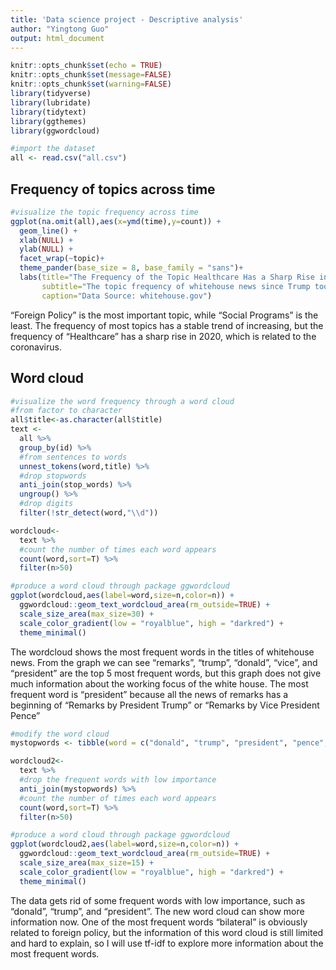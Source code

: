 ```yaml
---
title: 'Data science project - Descriptive analysis'
author: "Yingtong Guo"
output: html_document
---
```


```r
knitr::opts_chunk$set(echo = TRUE)
knitr::opts_chunk$set(message=FALSE)
knitr::opts_chunk$set(warning=FALSE)
library(tidyverse)
library(lubridate)
library(tidytext)
library(ggthemes)
library(ggwordcloud) 
```

```r
#import the dataset
all <- read.csv("all.csv")
```

## Frequency of topics across time
```r
#visualize the topic frequency across time
ggplot(na.omit(all),aes(x=ymd(time),y=count)) +
  geom_line() +
  xlab(NULL) +
  ylab(NULL) +
  facet_wrap(~topic)+
  theme_pander(base_size = 8, base_family = "sans")+
  labs(title="The Frequency of the Topic Healthcare Has a Sharp Rise in 2020",
       subtitle="The topic frequency of whitehouse news since Trump took office",
       caption="Data Source: whitehouse.gov")
```

"Foreign Policy" is the most important topic, while "Social Programs" is the least. The frequency of most topics has a stable trend of increasing, but the frequency of "Healthcare" has a sharp rise in 2020, which is related to the coronavirus.

## Word cloud
```r
#visualize the word frequency through a word cloud
#from factor to character
all$title<-as.character(all$title)
text <-
  all %>% 
  group_by(id) %>%
  #from sentences to words
  unnest_tokens(word,title) %>%  
  #drop stopwords
  anti_join(stop_words) %>%   
  ungroup() %>%
  #drop digits
  filter(!str_detect(word,"\\d"))

wordcloud<-
  text %>%
  #count the number of times each word appears
  count(word,sort=T) %>%
  filter(n>50)

#produce a word cloud through package ggwordcloud
ggplot(wordcloud,aes(label=word,size=n,color=n)) +
  ggwordcloud::geom_text_wordcloud_area(rm_outside=TRUE) +
  scale_size_area(max_size=30) +
  scale_color_gradient(low = "royalblue", high = "darkred") +
  theme_minimal()

```

The wordcloud shows the most frequent words in the titles of whitehouse news. From the graph we can see "remarks", "trump", "donald", "vice", and "president" are the top 5 most frequent words, but this graph does not give much information about the working focus of the white house. The most frequent word is "president" because all the news of remarks has a beginning of "Remarks by President Trump" or "Remarks by Vice President Pence"

```r
#modify the word cloud
mystopwords <- tibble(word = c("donald", "trump", "president", "pence", "vice", "remarks", "press", "presidential", "statement", "secretary", "meeting", "readout", "announces", "briefing", "administration", "trump's", "prime", "minister"))

wordcloud2<-
  text %>%
  #drop the frequent words with low importance
  anti_join(mystopwords) %>%
  #count the number of times each word appears
  count(word,sort=T) %>%
  filter(n>50)

#produce a word cloud through package ggwordcloud
ggplot(wordcloud2,aes(label=word,size=n,color=n)) +
  ggwordcloud::geom_text_wordcloud_area(rm_outside=TRUE) +
  scale_size_area(max_size=15) +
  scale_color_gradient(low = "royalblue", high = "darkred") +
  theme_minimal()
```

The data gets rid of some frequent words with low importance, such as "donald", "trump", and "president". The new word cloud can show more information now. One of the most frequent words "bilateral" is obviously related to foreign policy, but the information of this word cloud is still limited and hard to explain, so I will use tf-idf to explore more information about the most frequent words.
